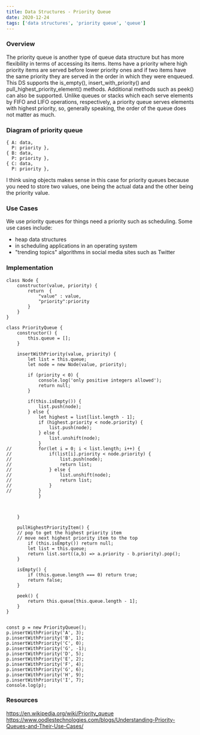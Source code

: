 ```yaml
---
title: Data Structures - Priority Queue
date: 2020-12-24
tags: ['data structures', 'priority queue', 'queue']
---
```


### Overview
The priority queue is another type of queue data structure but has more flexibility in terms of accessing its items. Items have a priority where high priority items are served before lower priority ones and if two items have the same priority they are served in the order in which they were enqueued. This DS supports the is_empty(), insert_with_priority() and pull_highest_priority_element() methods. Additional methods such as peek() can also be supported. Unlike queues or stacks which each serve elements by FIFO and LIFO operations, respectively, a priority queue serves elements with highest priority, so, generally speaking, the order of the queue does not matter as much. 

### Diagram of priority queue
```
{ A: data,
  P: priority },
{ B: data,
  P: priority },
{ C: data,
  P: priority },
```
I think using objects makes sense in this case for priority queues because you need to store two values, one being the actual data and the other being the priority value.


### Use Cases
We use priority queues for things need a priority such as scheduling. Some use cases include:
- heap data structures
- in scheduling applications in an operating system
- "trending topics" algorithms in social media sites such as Twitter

### Implementation

```
class Node {
	constructor(value, priority) {
		return	{
			"value" : value,
			"priority":priority
		}
	}
}

class PriorityQueue {
	constructor() {
		this.queue = [];
	}

	insertWithPriority(value, priority) {
		let list = this.queue;
		let node = new Node(value, priority);

		if (priority < 0) {
			console.log('only positive integers allowed');
			return null;
		}

		if(this.isEmpty()) {
			list.push(node);	
		} else {
			let highest = list[list.length - 1];
			if (highest.priority < node.priority) {
				list.push(node);
			} else {
				list.unshift(node);
			}
//			for(let i = 0; i < list.length; i++) {		
//				if(list[i].priority < node.priority) {
//					list.push(node);
//					return list;
//				} else {
//					list.unshift(node);
//					return list;
//				}
//			}
        	}



	}

	pullHighestPriorityItem() {
	// pop to get the highest priority item
	// move next highest priority item to the top
		if (this.isEmpty()) return null;  
		let list = this.queue;
		return list.sort((a,b) => a.priority - b.priority).pop();
	}

	isEmpty() {
		if (this.queue.length === 0) return true;
		return false;	
	}

	peek() {
		return this.queue[this.queue.length - 1];		
	}
}


const p = new PriorityQueue();
p.insertWithPriority('A', 3);
p.insertWithPriority('B', 1);
p.insertWithPriority('C', 0);
p.insertWithPriority('G', -1);
p.insertWithPriority('D', 5);
p.insertWithPriority('E', 2);
p.insertWithPriority('F', 4);
p.insertWithPriority('G', 6);
p.insertWithPriority('H', 9);
p.insertWithPriority('I', 7);
console.log(p);
```
### Resources
https://en.wikipedia.org/wiki/Priority_queue
https://www.oodlestechnologies.com/blogs/Understanding-Priority-Queues-and-Their-Use-Cases/	

	

	

	

	
	
	
